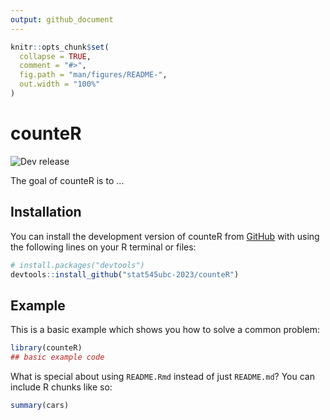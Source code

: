 ```yaml
---
output: github_document
---
```


<!-- README.md is generated from README.Rmd. Please edit that file -->

```r
knitr::opts_chunk$set(
  collapse = TRUE,
  comment = "#>",
  fig.path = "man/figures/README-",
  out.width = "100%"
)
```

# counteR

<!-- badges: start -->
![Dev release](https://github.com/stat545ubc-2023/counteR)
<!-- badges: end -->

The goal of counteR is to ...

## Installation

You can install the development version of counteR from [GitHub](https://github.com/) with using the following lines on your R terminal or files:

``` r
# install.packages("devtools")
devtools::install_github("stat545ubc-2023/counteR")
```

## Example

This is a basic example which shows you how to solve a common problem:

```r
library(counteR)
## basic example code
```

What is special about using `README.Rmd` instead of just `README.md`? You can include R chunks like so:

```r
summary(cars)
```


